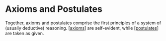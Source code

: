 # Axioms and Postulates

Together, axioms and postulates comprise the first principles of a system of (usually deductive) reasoning. [[axioms]] are self-evident, while [[postulates]] are taken as given.

[//begin]: # "Autogenerated link references for markdown compatibility"
[axioms]: axioms "Axioms"
[postulates]: postulates "Postulates"
[//end]: # "Autogenerated link references"
